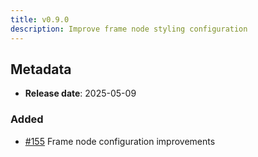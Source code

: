 ```yaml
---
title: v0.9.0
description: Improve frame node styling configuration
---
```


## Metadata

- **Release date**: 2025-05-09

### Added

- [#155](https://github.com/InditexTech/weavejs/issues/155) Frame node configuration improvements

